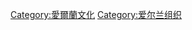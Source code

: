 {{Commonscat|Archives in Ireland}}

[[Category:愛爾蘭文化|Category:愛爾蘭文化]]
[[Category:爱尔兰组织|Category:爱尔兰组织]]